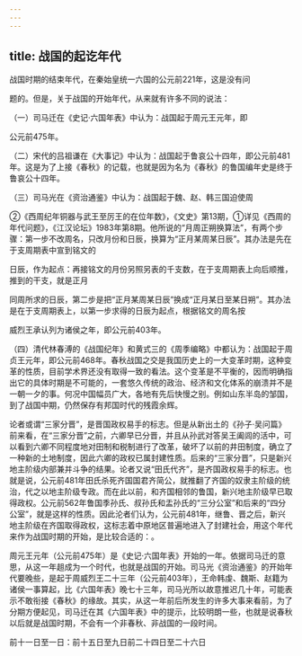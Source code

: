 ```yaml
---
---
---
```

title: 战国的起讫年代
---



战国时期的结束年代，在秦始皇统一六国的公元前221年，这是没有问

题的。但是，关于战国的开始年代，从来就有许多不同的说法：

（一）司马迁在《史记·六国年表》中认为：战国起于周元王元年，即

公元前475年。

（二）宋代的吕祖谦在《大事记》中认为：战国起于鲁哀公十四年，即公元前481年。这是为了上接《春秋》的记载，也就是因为名为《春秋》的鲁国编年史是终于鲁哀公十四年。

（三）司马光在《资治通鉴》中认为：战国起于魏、赵、韩三国迫使周

②《西周纪年铜器与武王至厉王的在位年数》，《文史》第13期，①详见《西周的年代问题》，《江汉论坛》1983年第8期。他所说的“月周正朔换算法”，有两个步骤：第一步不改周名，只改月份和日辰，换算为“正月某周某日辰”。其办法是先在于支周期表中宣到铭文的

日辰，作为起点：再接铭文的月份另照另表的千支数，在于支周期表上向后顺推，推到的干支，就是正月

同周所求的日辰，第二步是把“正月某周某日辰”换成“正月某日至某日朔”。其办法是在于支周期表上，以第一步求得的日辰为起点，根据铭文的周名按

威烈王承认列为诸侯之年，即公元前403年。

（四）清代林春溥的《战国纪年》和黄式三的《周季编略》中都认为：战国起于周贞王元年，即公元前468年。春秋战国之交是我国历史上的一大变革时期，这种变革的性质，目前学术界还没有取得一致的看法。这个变革是不平衡的，因而明确指出它的具体时期是不可能的，一套悠久传统的政治、经济和文化体系的崩溃并不是一朝一夕的事。何况中国幅员广大，各地有先后快慢之别。例如山东半岛的邹国，到了战国中期，仍然保存有邦国时代的残霞余辉。

论者或谓“三家分晋”，是晋国政权易手的标志。但是从新出土的《孙子·吴问篇》前来看，在“三家分晋”之前，六卿早已分晋，并且从孙武对答吴王阖闾的活中，可以看到六卿不同程度地对田制和税制进行了改革，破坏了以前的井田制度，确立了一种新的土地制度，因此六卿的政权已属封建性质。后来的“三家分晋”，只是新兴地主阶级内部兼并斗争的结果。论者又说“田氏代齐”，是齐国政权易手的标志。也就是说，公元前481年田氏杀死齐国国君齐简公，就推翻了齐国的奴隶主阶级的统治，代之以地主阶级专政。而在此以前，和齐国相邻的鲁国，新兴地主阶级早已取得政权。公元前562年鲁国季孙氏、叔孙氏和盂孙氏的“三分公室”和后来的“四分公室”，就是这样的性质。因此沦者们认为，公元前481年，继鲁、晋之后，新兴地主阶级在齐国取得政权，这标志着中原地区普遍地进入了封建社会，用这个年代来作为战国时期的开始，是比较合适的：。

周元王元年（公元前475年）是《史记·六国年表》开始的一年。依据司马迁的意思，从这一年趄成为一个时代，也就是战国的开始。司马光《资治通鉴》的开始年代要晚些，是起于周威烈王二十三年（公元前403年），王命韩虔、魏斯、赵籍为诸侯一事算起，比《六国年表》晚七十三年，司马光所以故意推迟几十年，可能表示不敢衔接《春秋》的缘故。其实，从这一年前后所发生的许多大事来看前，为了分期方便起见，司马迁在其《六国年表》中的提示，比较明朗一些，也就是说春秋以后就是战国时期，不会有一个非春秋、非战国的一段时间。

前十一日至一日：前十五日至九日前二十四日至二十六日
